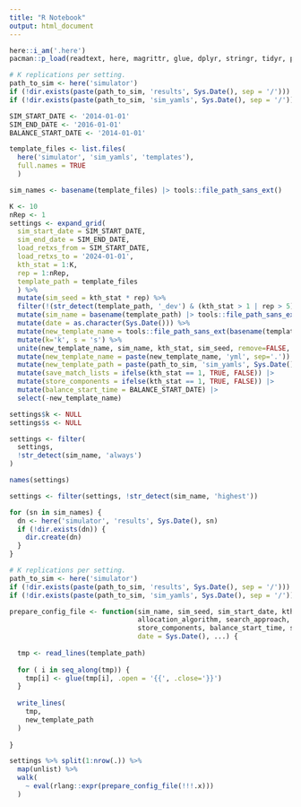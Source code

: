 ```yaml
---
title: "R Notebook"
output: html_document
---
```



```r
here::i_am('.here')
pacman::p_load(readtext, here, magrittr, glue, dplyr, stringr, tidyr, purrr, readr)
```

```r
# K replications per setting.
path_to_sim <- here('simulator')
if (!dir.exists(paste(path_to_sim, 'results', Sys.Date(), sep = '/'))) dir.create(paste(path_to_sim, 'results', Sys.Date(), sep = '/'), recursive = TRUE)
if (!dir.exists(paste(path_to_sim, 'sim_yamls', Sys.Date(), sep = '/'))) dir.create(paste(path_to_sim, 'sim_yamls', Sys.Date(), sep = '/'), recursive = TRUE)
```

```r
SIM_START_DATE <- '2014-01-01'
SIM_END_DATE <- '2016-01-01'
BALANCE_START_DATE <- '2014-01-01'
```

```r
template_files <- list.files(
  here('simulator', 'sim_yamls', 'templates'),
  full.names = TRUE
  )

sim_names <- basename(template_files) |> tools::file_path_sans_ext()

K <- 10
nRep <- 1
settings <- expand_grid(
  sim_start_date = SIM_START_DATE,
  sim_end_date = SIM_END_DATE,
  load_retxs_from = SIM_START_DATE,
  load_retxs_to = '2024-01-01',
  kth_stat = 1:K,
  rep = 1:nRep,
  template_path = template_files
  ) %>%
  mutate(sim_seed = kth_stat * rep) %>%
  filter(!(str_detect(template_path, '_dev') & (kth_stat > 1 | rep > 5))) %>%
  mutate(sim_name = basename(template_path) |> tools::file_path_sans_ext()) %>%
  mutate(date = as.character(Sys.Date())) %>%
  mutate(new_template_name = tools::file_path_sans_ext(basename(template_path))) %>%
  mutate(k='k', s = 's') %>%
  unite(new_template_name, sim_name, kth_stat, sim_seed, remove=FALSE, sep = '_') %>%
  mutate(new_template_name = paste(new_template_name, 'yml', sep='.')) %>%
  mutate(new_template_path = paste(path_to_sim, 'sim_yamls', Sys.Date(), new_template_name, sep = '/')) %>%
  mutate(save_match_lists = ifelse(kth_stat == 1, TRUE, FALSE)) |>
  mutate(store_components = ifelse(kth_stat == 1, TRUE, FALSE)) |>
  mutate(balance_start_time = BALANCE_START_DATE) |>
  select(-new_template_name)

settings$k <- NULL
settings$s <- NULL

settings <- filter(
  settings,
  !str_detect(sim_name, 'always')
)

names(settings)
```

```r
settings <- filter(settings, !str_detect(sim_name, 'highest'))
```


```r
for (sn in sim_names) {
  dn <- here('simulator', 'results', Sys.Date(), sn)
  if (!dir.exists(dn)) {
    dir.create(dn)
  }
}
```


```r
# K replications per setting.
path_to_sim <- here('simulator')
if (!dir.exists(paste(path_to_sim, 'results', Sys.Date(), sep = '/'))) dir.create(paste(path_to_sim, 'results', Sys.Date(), sep = '/'), recursive = TRUE)
if (!dir.exists(paste(path_to_sim, 'sim_yamls', Sys.Date(), sep = '/'))) dir.create(paste(path_to_sim, 'sim_yamls', Sys.Date(), sep = '/'), recursive = TRUE)
```


```r
prepare_config_file <- function(sim_name, sim_seed, sim_start_date, kth_stat, save_match_lists,
                                allocation_algorithm, search_approach, template_path, new_template_path, load_retxs_to, load_retxs_from,
                                store_components, balance_start_time, sim_end_date,
                                date = Sys.Date(), ...) {
  
  tmp <- read_lines(template_path)
  
  for ( i in seq_along(tmp)) {
    tmp[i] <- glue(tmp[i], .open = '{{', .close='}}')
  }
  
  write_lines(
    tmp,
    new_template_path
  )
  
}
```


```r
settings %>% split(1:nrow(.)) %>%
  map(unlist) %>%
  walk(
    ~ eval(rlang::expr(prepare_config_file(!!!.x)))
  )
```



